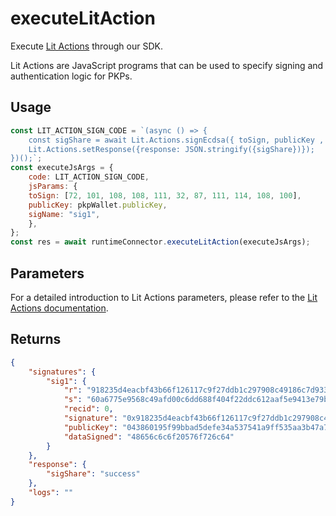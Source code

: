 # executeLitAction

Execute [Lit Actions](https://developer.litprotocol.com/LitActions/intro) through our SDK.

Lit Actions are JavaScript programs that can be used to specify signing and authentication logic for PKPs. 

## Usage
```javascript
const LIT_ACTION_SIGN_CODE = `(async () => {
    const sigShare = await Lit.Actions.signEcdsa({ toSign, publicKey , sigName });
    Lit.Actions.setResponse({response: JSON.stringify({sigShare})});
})();`;
const executeJsArgs = {
    code: LIT_ACTION_SIGN_CODE,
    jsParams: {
    toSign: [72, 101, 108, 108, 111, 32, 87, 111, 114, 108, 100],
    publicKey: pkpWallet.publicKey,
    sigName: "sig1",
    },
};
const res = await runtimeConnector.executeLitAction(executeJsArgs);
```

## Parameters
For a detailed introduction to Lit Actions parameters, please refer to the [Lit Actions documentation](https://developer.litprotocol.com/LitActions/intro).

## Returns
```json
{
    "signatures": {
        "sig1": {
            "r": "918235d4eacbf43b66f126117c9f27ddb1c297908c49186c7d9330b1867efeb7",
            "s": "60a6775e9568c49afd00c6dd688f404f22ddc612aaf5e9413e79b5523f1e4050",
            "recid": 0,
            "signature": "0x918235d4eacbf43b66f126117c9f27ddb1c297908c49186c7d9330b1867efeb760a6775e9568c49afd00c6dd688f404f22ddc612aaf5e9413e79b5523f1e40501b",
            "publicKey": "043860195f99bbad5defe34a537541a9ff535aa3b47a7696e4705989225dc6741168b9b4398ad07e7136645f014f2e648b83ef0fd4214ce0f72ec38e79bbd750f4",
            "dataSigned": "48656c6c6f20576f726c64"
        }
    },
    "response": {
        "sigShare": "success"
    },
    "logs": ""
}
```